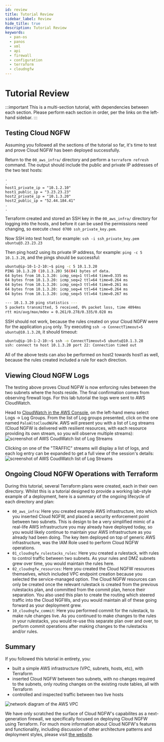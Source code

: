 ```yaml
---
id: review
title: Tutorial Review
sidebar_label: Review
hide_title: true
description: Tutorial Review
keywords:
  - pan-os
  - panos
  - xml
  - api
  - firewall
  - configuration
  - terraform
  - cloudngfw
---
```


# Tutorial Review

:::important
This is a multi-section tutorial, with dependencies between each section. Please perform each section in order, per the links on the left-hand sidebar.
:::

## Testing Cloud NGFW

Assuming you followed all the sections of the tutorial so far, it's time to test and prove Cloud NGFW has been deployed successfully.

Return to the `00_aws_infra/` directory and perform a `terraform refresh` command. The output should include the public and private IP addresses of the two test hosts:

```hcl
.
.
host1_private_ip = "10.1.2.10"
host1_public_ip = "3.23.23.23"
host2_private_ip = "10.1.3.20"
host2_public_ip = "52.44.184.41"
.
.
```

Terraform created and stored an SSH key in the `00_aws_infra/` directory for logging into the hosts, and before it can be used the permissions need changing, so execute `chmod 0700 ssh_private_key.pem`.

Now SSH into test host1, for example: `ssh -i ssh_private_key.pem ubuntu@3.23.23.23`

Then ping host2 using its private IP address, for example: `ping -c 5 10.1.3.20`, and the pings should be successful:

```bash
ubuntu@ip-10-1-2-10:~$ ping -c 5 10.1.3.20
PING 10.1.3.20 (10.1.3.20) 56(84) bytes of data.
64 bytes from 10.1.3.20: icmp_seq=1 ttl=64 time=0.335 ms
64 bytes from 10.1.3.20: icmp_seq=2 ttl=64 time=0.264 ms
64 bytes from 10.1.3.20: icmp_seq=3 ttl=64 time=0.261 ms
64 bytes from 10.1.3.20: icmp_seq=4 ttl=64 time=0.264 ms
64 bytes from 10.1.3.20: icmp_seq=5 ttl=64 time=0.267 ms

--- 10.1.3.20 ping statistics ---
5 packets transmitted, 5 received, 0% packet loss, time 4094ms
rtt min/avg/max/mdev = 0.261/0.278/0.335/0.028 ms
```

SSH should not work, because the rules created on your Cloud NGFW were for the application `ping` only. Try executing `ssh -o ConnectTimeout=5 ubuntu@10.1.3.20`, it should timeout:

```bash
ubuntu@ip-10-1-2-10:~$ ssh -o ConnectTimeout=5 ubuntu@10.1.3.20
ssh: connect to host 10.1.3.20 port 22: Connection timed out
```

All of the above tests can also be performed on host2 towards host1 as well, because the rules created included a rule for each direction.

## Viewing Cloud NGFW Logs

The testing above proves Cloud NGFW is now enforcing rules between the two subnets where the hosts reside. The final confirmation comes from observing firewall logs. For this lab tutorial the logs were sent to AWS CloudWatch.

Head to [CloudWatch in the AWS Console](https://console.aws.amazon.com/cloudwatch), on the left-hand menu select Logs -> Log Groups. From the list of Log groups presented, click on the one named `PaloAltoCloudNGFW`. AWS will present you with a list of Log streams (Cloud NGFW is delivered with resilient resources, with each resource providing its own stream, so you will observe multiple streams):
![screenshot of AWS CoudWatch list of Log Streams](cloudwatch_logstream_list.png)

Clicking on one of the "TRAFFIC" streams will display a list of logs, and each log entry can be expanded to get a full view of the session's details:
![screenshot of AWS CoudWatch list of Log Streams](cloudwatch_logs.png)

## Ongoing Cloud NGFW Operations with Terraform

During this tutorial, several Terraform plans were created, each in their own directory. Whilst this is a tutorial designed to provide a working lab-style example of a deployment, here is a summary of the ongoing lifecycle of each directory and plan:

- `00_aws_infra`: Here you created example AWS infrastructure, into which you inserted Cloud NGFW, and placed a security enforcement point between two subnets. This is design to be a very simplified mimic of a real-life AWS infrastructure you may already have deployed today, so you would likely continue to maintain your AWS infrastructure as you already had been doing. The key item deployed on top of generic AWS infrastructure, was the IAM Role used to perform Cloud NGFW operations.
- `01_cloudngfw_rulestacks_rules`: Here you created a rulestack, with rules to control traffic between two subnets. As your rules and DMZ subnets grew over time, you would maintain the rules here.
- `02_cloudngfw_resources`: Here you created the Cloud NGFW resources themselves, which included VPC endpoint creation because you selected the service-managed option. The Cloud NGFW resources can only be created once the relevant rulestack is created from the previous rulestacks plan, and committed from the commit plan, hence their separation. You also used this plan to create the routing which steered traffic into the Cloud NGFWs, and you would maintain all of these going forward as your deployment grew.
- `10_cloudngfw_commit`: Here you performed commit for the rulestack, to make rule changes live. As you continued to make changes to the rules in your rulestacks, you would re-use this separate plan over and over, to perform commit operations after making changes to the rulestacks and/or rules.

## Summary

If you followed this tutorial in entirety, you:

- built a simple AWS infrastructure (VPC, subnets, hosts, etc), with Terraform
- inserted Cloud NGFW between two subnets, with no changes required to the subnets, only routing changes on the existing route tables, all with Terraform
- controlled and inspected traffic between two live hosts

![network diagram of the AWS VPC](aws_diagram.png)

We have only scratched the surface of Cloud NGFW's capabilites as a next-generation firewall, we specifically focused on deploying Cloud NGFW using Terraform. For much more information about Cloud NGFW's features and functionality, including discussion of other architecture patterns and deployment styles, please visit [the website](https://docs.paloaltonetworks.com/cloud-ngfw/aws).
